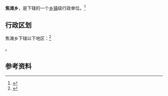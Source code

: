 {{中国乡级行政区|51/05/22/202/000}}

'''焦滩乡'''，是{{PRC admin/fullname|51/05/22/202/000|3}}下辖的一个[[乡镇|乡镇]]级行政单位。<ref>{{PRC admin/ref sgc|{{PRC admin/parent|51/05/22/202/000}}}}</ref>

== 行政区划 ==

焦滩乡下辖以下地区：<ref>{{PRC admin/ref sgc|51/05/22/202/000}}</ref>

{{PRC admin/children|51/05/22/202/000}}。

== 参考资料 ==

{{reflist}}

{{行政区划小作品}}
{{PRC admin/navcat|51/05/22/202/000}}
